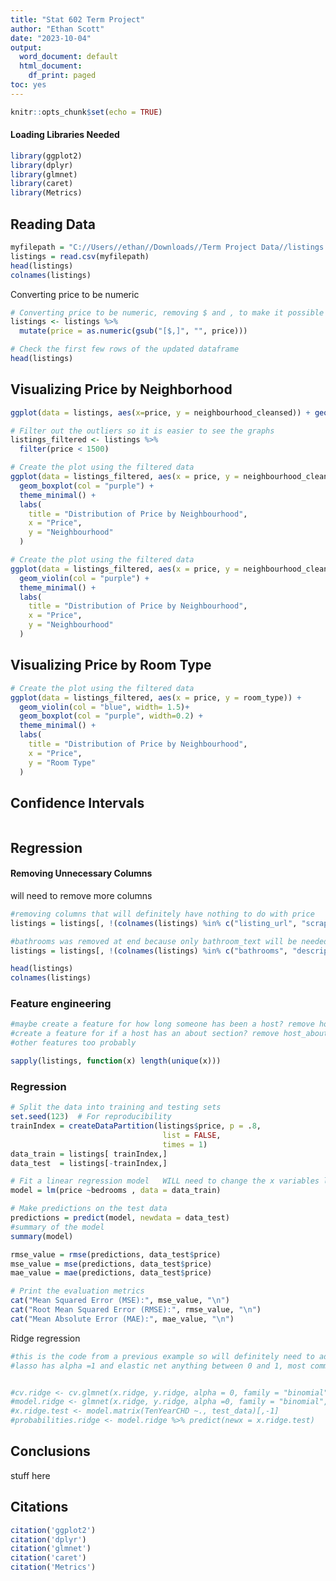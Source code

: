 ---
title: "Stat 602 Term Project"
author: "Ethan Scott"
date: "2023-10-04"
output:
  word_document: default
  html_document:
    df_print: paged
toc: yes
---

```{r setup, include=FALSE}
knitr::opts_chunk$set(echo = TRUE)
```

#### Loading Libraries Needed

```{r}
library(ggplot2)
library(dplyr)
library(glmnet)
library(caret)
library(Metrics)
```

## Reading Data

```{r}
myfilepath = "C://Users//ethan//Downloads//Term Project Data//listings.csv"
listings = read.csv(myfilepath)
head(listings)
colnames(listings)
```

Converting price to be numeric

```{r}
# Converting price to be numeric, removing $ and , to make it possible
listings <- listings %>%
  mutate(price = as.numeric(gsub("[$,]", "", price)))

# Check the first few rows of the updated dataframe
head(listings)
```

## Visualizing Price by Neighborhood

```{r}
ggplot(data = listings, aes(x=price, y = neighbourhood_cleansed)) + geom_violin(col="blue")+ geom_boxplot(col="purple") + theme_minimal()
```

```{r}
# Filter out the outliers so it is easier to see the graphs
listings_filtered <- listings %>%
  filter(price < 1500)

# Create the plot using the filtered data
ggplot(data = listings_filtered, aes(x = price, y = neighbourhood_cleansed)) +
  geom_boxplot(col = "purple") +
  theme_minimal() +
  labs(
    title = "Distribution of Price by Neighbourhood",
    x = "Price",
    y = "Neighbourhood"
  )
```

```{r}
# Create the plot using the filtered data
ggplot(data = listings_filtered, aes(x = price, y = neighbourhood_cleansed)) +
  geom_violin(col = "purple") +
  theme_minimal() +
  labs(
    title = "Distribution of Price by Neighbourhood",
    x = "Price",
    y = "Neighbourhood"
  )

```

## Visualizing Price by Room Type

```{r}
# Create the plot using the filtered data
ggplot(data = listings_filtered, aes(x = price, y = room_type)) +
  geom_violin(col = "blue", width= 1.5)+
  geom_boxplot(col = "purple", width=0.2) +
  theme_minimal() +
  labs(
    title = "Distribution of Price by Neighbourhood",
    x = "Price",
    y = "Room Type"
  )
```

## Confidence Intervals

```{r}

```

## Regression

#### Removing Unnecessary Columns

will need to remove more columns

```{r}
#removing columns that will definitely have nothing to do with price
listings = listings[, !(colnames(listings) %in% c("listing_url", "scrape_id", "last_scraped", "source", "picture_url", "host_id", "host_url", "host_thumbnail_url", "host_picture_url", "neighbourhood", "neighbourhood_group_cleansed", "license", "calendar_last_scraped", "calendar_updated", "bathrooms"))] 

#bathrooms was removed at end because only bathroom_text will be needed, will probably have to do some feature engineering for lots of these variables
listings = listings[, !(colnames(listings) %in% c("bathrooms", "description", "neighborhood_overview", "latitude", "longitude", "name", "amenities", "id"))] 

head(listings)
colnames(listings)
```

### Feature engineering

```{r}
#maybe create a feature for how long someone has been a host? remove host_since
#create a feature for if a host has an about section? remove host_about
#other features too probably
```

```{r}
sapply(listings, function(x) length(unique(x)))
```

### Regression

```{r}
# Split the data into training and testing sets
set.seed(123)  # For reproducibility
trainIndex = createDataPartition(listings$price, p = .8, 
                                  list = FALSE, 
                                  times = 1)
data_train = listings[ trainIndex,]
data_test  = listings[-trainIndex,]

# Fit a linear regression model   WILL need to change the x variables later, just have bedrooms listed until other features are decided
model = lm(price ~bedrooms , data = data_train)

# Make predictions on the test data
predictions = predict(model, newdata = data_test)
#summary of the model
summary(model)

rmse_value = rmse(predictions, data_test$price)
mse_value = mse(predictions, data_test$price)
mae_value = mae(predictions, data_test$price)

# Print the evaluation metrics
cat("Mean Squared Error (MSE):", mse_value, "\n")
cat("Root Mean Squared Error (RMSE):", rmse_value, "\n")
cat("Mean Absolute Error (MAE):", mae_value, "\n")
```

Ridge regression

```{r}
#this is the code from a previous example so will definitely need to adjust it a bit
#lasso has alpha =1 and elastic net anything between 0 and 1, most commonly 0.5


#cv.ridge <- cv.glmnet(x.ridge, y.ridge, alpha = 0, family = "binomial")
#model.ridge <- glmnet(x.ridge, y.ridge, alpha =0, family = "binomial", lambda = cv.ridge$lambda.min)
#x.ridge.test <- model.matrix(TenYearCHD ~., test_data)[,-1]
#probabilities.ridge <- model.ridge %>% predict(newx = x.ridge.test)
```

## Conclusions

stuff here

## Citations

```{r echo=TRUE}
citation('ggplot2')
citation('dplyr')
citation('glmnet')
citation('caret')
citation('Metrics')
```
